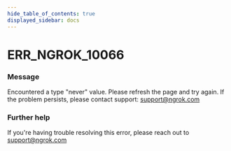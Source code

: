 ```yaml
---
hide_table_of_contents: true
displayed_sidebar: docs
---
```



# ERR_NGROK_10066

### Message

Encountered a type "never" value. Please refresh the page and try again. If the problem persists, please contact support: support@ngrok.com

### Further help

If you're having trouble resolving this error, please reach out to [support@ngrok.com](mailto:support@ngrok.com?subject=Help%20with%20ERR_NGROK_10066)

<ErrorDetails error="err_ngrok_10066" />
